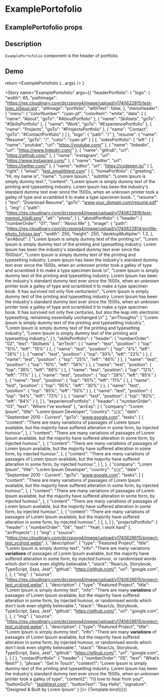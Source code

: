 
<Meta title="ExamplePortofolio" component={ExamplePortofolio} />

# ExamplePortofolio

## ExamplePortofolio props
<ArgsTable of={ExamplePortofolio} />

## Description

`ExamplePortofolio` component is the header of portfolio.

## Demo

  return <ExamplePortofolio {...args} />
}

<Story name="ExamplePortofolio" args={{
  "headerPortfolio": {
    "logo": {
      "width": 65,
      "pathImage": "https://res.cloudinary.com/dcrzpovg4/image/upload/v1740622815/test-logo_si5euq.jpg",
      "altImage": "portfolio",
      "withText": false,
    },
    "menuHeader": {
      "menu": {
        "colorNumber": "cyan-pf",
        "colorItem": "white",
        "data": [
          {
            "name": "About",
            "goTo": "#AboutPortfolio"
          },
          {
            "name": "Skillsets",
            "goTo": "#SkillsPortfolio"
          },
          {
            "name": "Work",
            "goTo": "#ExperiencePortfolio"
          },
          {
            "name": "Projects",
            "goTo": "#ProjectsPortfolio"
          },
          {
            "name": "Contact",
            "goTo": "#ContactPortfolio"
          }
        ]
      },
      "logo": {
        "path": "/"
      },
      "resume": {
        "name": "Resume",
        "goTo": "/",
        "color": "cyan-pf"
      }
    }
  },
  "sidesPortfolio": {
    "left": [
      {
        "name": "youtube",
        "url": "https://youtube.com/"
      },
      {
        "name": "linkedin",
        "url": "https://www.linkedin.com/"
      },
      {
        "name": "github",
        "url": "https://github.com/"
      },
      {
        "name": "instagram",
        "url": "https://www.instagram.com/"
      },
      {
        "name": "twitter",
        "url": "https://twitter.com/"
      },
      {
        "name": "editor",
        "url": "https://codepen.io/"
      }
    ],
    "right": {
      "email": "test_email@test.com"
    }
  },
  "homePortfolio": {
    "greeting": "Hi, my name is",
    "name": "Lorem Ipsum.",
    "subtitle": "Lorem Ipsum is simply dummy text.",
    "content": "Lorem Ipsum is simply dummy text of the printing and typesetting industry. Lorem Ipsum has been the industry's standard dummy text ever since the 1500s, when an unknown printer took a galley of type and scrambled it to make a type specimen book..",
    "resume": {
      "text": "Download Resume",
      "goTo": "www.your_domain.com/resume.pdf"
    },
    "img": {
      "path": "https://res.cloudinary.com/dcrzpovg4/image/upload/v1740622816/test-memoji_hils6l.png",
      "alt": "photo",
    }
  },
  "aboutPortfolio": {
    "header": {
      "numberOrder": "01",
      "text": "About Me"
    },
    "image": {
      "path": "https://res.cloudinary.com/dcrzpovg4/image/upload/v1740622814/profile-photo_fvhspx.jpg",
      "width": 250,
      "height": 250,
      "desktopMultiplier": 1.2,
    },
    "arrAbout": [
      "Lorem Ipsum is simply dummy text of the printing.\n",
      "Lorem Ipsum is simply dummy text of the printing and typesetting industry. Lorem Ipsum has been the industry's standard dummy text ever since the 1500s\n",
      "Lorem Ipsum is simply dummy text of the printing and typesetting industry. Lorem Ipsum has been the industry's standard dummy text ever since the 1500s, when an unknown printer took a galley of type and scrambled it to make a type specimen book.\n",
      "Lorem Ipsum is simply dummy text of the printing and typesetting industry. Lorem Ipsum has been the industry's standard dummy text ever since the 1500s, when an unknown printer took a galley of type and scrambled it to make a type specimen book. It has survived not only five centuries\n",
      "Lorem Ipsum is simply dummy text of the printing and typesetting industry. Lorem Ipsum has been the industry's standard dummy text ever since the 1500s, when an unknown printer took a galley of type and scrambled it to make a type specimen book. It has survived not only five centuries, but also the leap into electronic typesetting, remaining essentially unchanged.\n"
    ],
    "arrThoughts": [
      "Lorem Ipsum is simply dummy text of the printing and typesetting industry.",
      "Lorem Ipsum is simply dummy text of the printing and typesetting industry.",
      "Lorem Ipsum is simply dummy text of the printing and typesetting industry.",
    ]
  },
  "skillsPortfolio": {
    "header": {
      "numberOrder": "02",
      "text": "Skillsets"
    },
    "arrTech": [
      { "name": "test", "position": { "top": "10%", "left": "15%" } },
      { "name": "test", "position": { "top": "4%", "left": "26%" } },
      { "name": "test", "position": { "top": "30%", "left": "22%" } },
      { "name": "test", "position": { "top": "25%", "left": "46%" } },
      { "name": "test", "position": { "top": "10%", "left": "56%" } },
      { "name": "test", "position": { "top": "38%", "left": "66%" } },
      { "name": "test", "position": { "top": "12%", "left": "71%" } },
      { "name": "test", "position": { "top": "28%", "left": "85%" } },
      { "name": "test", "position": { "top": "90%", "left": "11%" } },
      { "name": "test", "position": { "top": "95%", "left": "30%" } },
      { "name": "test", "position": { "top": "85%", "left": "55%" } },
      { "name": "test", "position": { "top": "94%", "left": "73%" } },
      { "name": "test", "position": { "top": "82%", "left": "84%" } },
    ]
  },
  "experiencePortfolio": {
    "header": {
      "numberOrder": "03",
      "text": "Where I’ve worked"
    },
    "arrExp": [
      {
        "company": "Lorem Ipsum",
        "title": "Lorem Ipsum Developer",
        "country": "🇺🇸",
        "date": "September 2010 - Current",
        "goTo": "www.google.com",
        "tasks": [
          {
            "content": "There are many variations of passages of Lorem Ipsum available, but the majority have suffered alteration in some form, by injected humour.",
          },
          {
            "content": "There are many variations of passages of Lorem Ipsum available, but the majority have suffered alteration in some form, by injected humour.",
          },
          {
            "content": "There are many variations of passages of Lorem Ipsum available, but the majority have suffered alteration in some form, by injected humour.",
          },
          {
            "content": "There are many variations of passages of Lorem Ipsum available, but the majority have suffered alteration in some form, by injected humour.",
          }
        ],
      },
      {
        "company": "Lorem Ipsum",
        "title": "Lorem Ipsum Developer",
        "country": "🇺🇸",
        "date": "September 2010 - Current",
        "goTo": "www.google.com",
        "tasks": [
          {
            "content": "There are many variations of passages of Lorem Ipsum available, but the majority have suffered alteration in some form, by injected humour.",
          },
          {
            "content": "There are many variations of passages of Lorem Ipsum available, but the majority have suffered alteration in some form, by injected humour.",
          },
          {
            "content": "There are many variations of passages of Lorem Ipsum available, but the majority have suffered alteration in some form, by injected humour.",
          },
          {
            "content": "There are many variations of passages of Lorem Ipsum available, but the majority have suffered alteration in some form, by injected humour.",
          }
        ],
      },
    ]
  },
  "projectsPortfolio": {
    "header": {
      "numberOrder": "04",
      "text": "Yeah, I work hard"
    },
    "arrProjects": [
      {
        "img": {
          "source": "https://res.cloudinary.com/dcrzpovg4/image/upload/v1740626615/project-test_ycshgd.webp",
        },
        "description": {
          "type": "Featured Project",
          "title": "Lorem Ipsum is simply dummy text",
          "info": "There are many variations <strong>variations</strong> of passages of Lorem Ipsum available, but the majority have suffered alteration in some form, by injected humour, or randomised words which don't look even slightly believable.",
          "stack": "ReactJs, Storybook, TypeScript, Sass, Jest",
          "github": "https://github.com/",
          "url": "google.com",
        },
      },
      {
        "img": {
          "source": "https://res.cloudinary.com/dcrzpovg4/image/upload/v1740626615/project-test_ycshgd.webp",
        },
        "description": {
          "type": "Featured Project",
          "title": "Lorem Ipsum is simply dummy text",
          "info": "There are many <strong>variations</strong> of passages of Lorem Ipsum available, but the majority have suffered alteration in some form, by injected humour, or randomised words which don't look even slightly believable.",
          "stack": "ReactJs, Storybook, TypeScript, Sass, Jest",
          "github": "https://github.com/",
          "url": "google.com",
        },
      },
      {
        "img": {
          "source": "https://res.cloudinary.com/dcrzpovg4/image/upload/v1740626615/project-test_ycshgd.webp",
        },
        "description": {
          "type": "Featured Project",
          "title": "Lorem Ipsum is simply dummy text",
          "info": "There are many <strong>variations</strong> of passages of Lorem Ipsum available, but the majority have suffered alteration in some form, by injected humour, or randomised words which don't look even slightly believable.",
          "stack": "ReactJs, Storybook, TypeScript, Sass, Jest",
          "github": "https://github.com/",
          "url": "google.com",
        },
      }
    ]
  },
  "contactPortfolio": {
    "header": {
      "numberOrder": "05",
      "text": "What’s Next?"
    },
    "phrase": "Get In Touch",
    "content1": "Lorem Ipsum is simply dummy text of the printing and typesetting industry. Lorem Ipsum has been the industry's standard dummy text ever since the 1500s, when an unknown printer took a galley of type",
    "content2": "I’d love to hear from you!",
    "buttonGoTo": "test@test.com",
    "buttonText": "Say Hello",
    "signature": "Designed & Built by Lorem Ipsum"
  }
}}>
  {Template.bind({})}
</Story>

